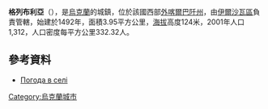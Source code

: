 {{coord|48|16|59|N|23|2|58|E|scale:100000|display=title}}

'''格列布利亞'''（{{lang-uk|Гребля}}），是[[烏克蘭|烏克蘭]]的城鎮，位於該國西部[[外喀爾巴阡州|外喀爾巴阡州]]，由[[伊爾沙瓦區|伊爾沙瓦區]]負責管轄，始建於1492年，面積3.95平方公里，[[海拔|海拔]]高度124米，2001年人口1,312，人口密度每平方公里332.32人。

==參考資料==
*[http://weather.in.ua/ua/zakarpatskaja/5839 Погода в селі ] {{Wayback|url=http://weather.in.ua/ua/zakarpatskaja/5839 |date=20170308220113 }}

{{Ukraine-geo-stub}}
[[Category:烏克蘭城市|Category:烏克蘭城市]]